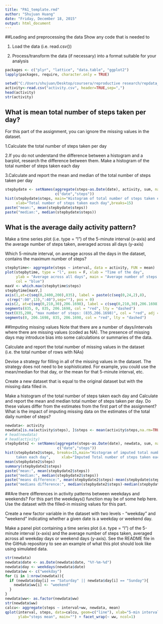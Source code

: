 ```yaml
---
title: "PA1_template.rmd"
author: "Shujuan Huang"
date: "Friday, December 18, 2015"
output: html_document
---
```


##Loading and preprocessing the data
Show any code that is needed to

  1. Load the data (i.e. read.csv())

  2. Process/transform the data (if necessary) into a format suitable for your analysis

```r
packages <- c("plyr", "lattice", "data.table", "ggplot2")
lapply(packages, require, character.only = TRUE)

setwd("C:/Users/shujuan/Desktop/coursera/reproductive research/repdata_data_activity")
activity<-read.csv("activity.csv", header=TRUE,sep=",")
head(activity)
str(activity)
```

## What is mean total number of steps taken per day?
 For this part of the assignment, you can ignore the missing values in the dataset.
 
1.Calculate the total number of steps taken per day

2.If you do not understand the difference between a histogram and a barplot, research the difference between them. Make a histogram of the total number of steps taken each day

3.Calculate and report the mean and median of the total number of steps taken per day

```r
stepbydate <- setNames(aggregate(steps~as.Date(date), activity, sum, na.rm = TRUE),
                       c("date","steps"))
hist(stepbydate$steps, main="Histogram of total number of steps taken each day",
     xlab="Total number of steps taken each day",breaks=15)
paste("mean:", mean(stepbydate$steps))
paste("median:", median(stepbydate$steps))
```


## What is the average daily activity pattern?
Make a time series plot (i.e. type = "l") of the 5-minute interval (x-axis) and the average number of steps taken, averaged across all days (y-axis)

Which 5-minute interval, on average across all the days in the dataset, contains the maximum number of steps?

```r
stepbytime<- aggregate(steps ~ interval, data = activity, FUN = mean)
plot(stepbytime, type = "l", axes = F, xlab = "Time of the day", 
     ylab = "Average across all days", main = "Average number of steps taken", 
     col = "blue")
maxV <- which.max(stepbytime$steps)
stepbytime[maxV,]
axis(1,at=c(seq(0,2400,200),835), label = paste(c(seq(0,24,2),8),
 c(rep(":00",13),":40"),sep=""), pos = 0)
axis(2, at=c(seq(0,210,30),206.1698), label = c(seq(0,210,30),206.1698), pos = 0)
segments(835, 0, 835, 206.1698, col = "red", lty = "dashed")
text(835,200, "max number of steps: (835,206.1698)", col = "red", adj = c(-.1, -.1))
segments(0, 206.1698, 835, 206.1698, col = "red", lty = "dashed")
```


##Imputing missing values
Note that there are a number of days/intervals where there are missing values (coded as NA). The presence of missing days may introduce bias into some calculations or summaries of the data.

Calculate and report the total number of missing values in the dataset (i.e. the total number of rows with NAs)

Devise a strategy for filling in all of the missing values in the dataset. The strategy does not need to be sophisticated. For example, you could use the mean/median for that day, or the mean for that 5-minute interval, etc.

Create a new dataset that is equal to the original dataset but with the missing data filled in.

Make a histogram of the total number of steps taken each day and Calculate and report the mean and median total number of steps taken per day. Do these values differ from the estimates from the first part of the assignment? What is the impact of imputing missing data on the estimates of the total daily number of steps?

```r
newdata<- activity
newdata[is.na(activity$steps), ]$steps <- mean(activity$steps,na.rm=TRUE)
# head(newdata)
# head(activity)
stepbydate2 <- setNames(aggregate(steps~as.Date(date), newdata, sum, na.rm = TRUE), 
                        c("date","steps"))
hist(stepbydate2$steps, breaks=15,main="Histogram of imputed total number of steps 
     taken each day",     xlab="Imputed Total number of steps taken each day")
mean(stepbydate2$steps)
summary(stepbydate2$steps)
paste("mean:", mean(stepbydate2$steps))
paste("median:", median(stepbydate2$steps))
paste("means difference:", mean(stepbydate2$steps)-mean(stepbydate$steps))
paste("medians difference:", median(stepbydate2$steps)-median(stepbydate$steps))
```

##Are there differences in activity patterns between weekdays and weekends?
For this part the weekdays() function may be of some help here. Use the dataset with the filled-in missing values for this part.

Create a new factor variable in the dataset with two levels - "weekday" and "weekend" indicating whether a given date is a weekday or weekend day.

Make a panel plot containing a time series plot (i.e. type = "l") of the 5-minute interval (x-axis) and the average number of steps taken, averaged across all weekday days or weekend days (y-axis). See the README file in the GitHub repository to see an example of what this plot should look like using simulated data.
```r
str(newdata)
newdata$date <- as.Date(newdata$date, "%Y-%m-%d")
newdata$day <- weekdays(newdata$date)
newdata$ww <- c("weekday")
for (i in 1:nrow(newdata)){
  if (newdata$day[i] == "Saturday" || newdata$day[i] == "Sunday"){
    newdata$ww[i] <- "weekend"
  }
}
newdata$ww<- as.factor(newdata$ww)
str(newdata$ww)
calcu<- aggregate(steps ~ interval+ww, newdata, mean)
qplot(interval, steps, data=calcu, geom=c("line"), xlab="5-min intervals", 
      ylab="steps mean", main="") + facet_wrap(~ ww, ncol=1)
```
